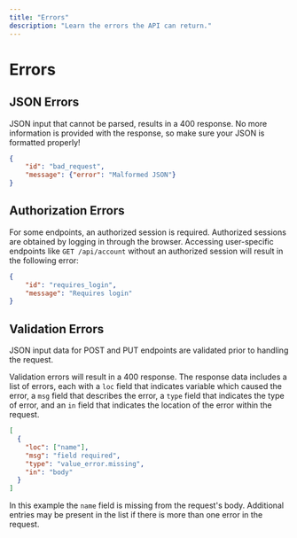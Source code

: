 ```yaml
---
title: "Errors"
description: "Learn the errors the API can return."
---
```


# Errors

## JSON Errors

JSON input that cannot be parsed, results in a 400 response. No more information is provided with the
response, so make sure your JSON is formatted properly!

```json
{
    "id": "bad_request",
    "message": {"error": "Malformed JSON"}
}
```


## Authorization Errors

For some endpoints, an authorized session is required. Authorized sessions are obtained by logging in through the browser.
Accessing user-specific endpoints like ``GET /api/account`` without an authorized session will result in the following
error:

```json
{
    "id": "requires_login",
    "message": "Requires login"
}
```


## Validation Errors

JSON input data for POST and PUT endpoints are validated prior to handling the request.

Validation errors will result in a 400 response. The response data includes a list of errors, each with a ``loc`` field
that indicates variable which caused the error, a ``msg`` field that describes the error, a ``type`` field that
indicates the type of error, and an ``in`` field that indicates the location of the error within the request.

```json
[
  {
    "loc": ["name"],
    "msg": "field required",
    "type": "value_error.missing",
    "in": "body"
  }
]
```

In this example the ``name`` field is missing from the request's body. Additional entries may be present in the list if
there is more than one error in the request.




